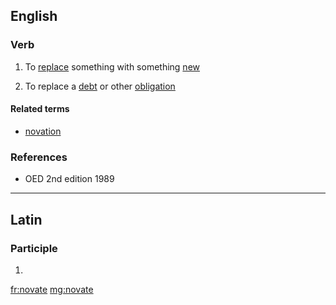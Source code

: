 ==English==

===Verb===
{{en-verb|novat|ing}}

# To [[replace]] something with something [[new]]
# {{legal}} To replace a [[debt]] or other [[obligation]]

====Related terms====
* [[novation]]

===References===
* OED 2nd edition 1989

----

==Latin==

===Participle===
{{la-part-form|novāte}}

# {{inflection of|novatus|novātus|voc|m|s|lang=la}}

[[fr:novate]]
[[mg:novate]]